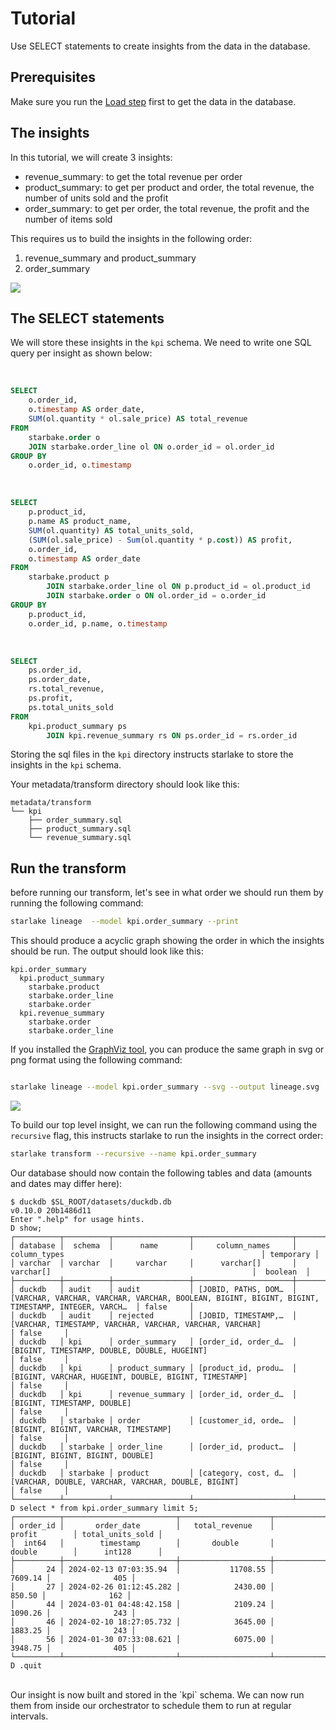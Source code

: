 # Tutorial

Use SELECT statements to create insights from the data in the database.

## Prerequisites
Make sure you run the [Load step](../load/tutorial) first to get the data in the database.

## The insights

In this tutorial, we will create 3 insights:
- revenue_summary: to get the total revenue per order
- product_summary: to get per product and order, the total revenue, the number of units sold and the profit
- order_summary: to get per order, the total revenue, the profit and the number of items sold

This requires us to build the insights in the following order:

1. revenue_summary and product_summary
2. order_summary

![](/img/starbake-transform.png)

## The SELECT statements
We will store these insights in the `kpi` schema. We need to write one SQL query per insight as shown below:

<br/>

```sql title="metadata/transform/kpi/revenue_summary.sql"
SELECT
    o.order_id,
    o.timestamp AS order_date,
    SUM(ol.quantity * ol.sale_price) AS total_revenue
FROM
    starbake.order o
    JOIN starbake.order_line ol ON o.order_id = ol.order_id
GROUP BY
    o.order_id, o.timestamp
```

<br/>

```sql title="metadata/transform/kpi/product_summary.sql"
SELECT
    p.product_id,
    p.name AS product_name,
    SUM(ol.quantity) AS total_units_sold,
    (SUM(ol.sale_price) - Sum(ol.quantity * p.cost)) AS profit,
    o.order_id,
    o.timestamp AS order_date
FROM
    starbake.product p
        JOIN starbake.order_line ol ON p.product_id = ol.product_id
        JOIN starbake.order o ON ol.order_id = o.order_id
GROUP BY
    p.product_id,
    o.order_id, p.name, o.timestamp
```

<br/>

```sql title="metadata/transform/kpi/order_summary.sql"
SELECT
    ps.order_id,
    ps.order_date,
    rs.total_revenue,
    ps.profit,
    ps.total_units_sold
FROM
    kpi.product_summary ps
        JOIN kpi.revenue_summary rs ON ps.order_id = rs.order_id
```

Storing the sql files in the `kpi` directory instructs starlake to store the insights in the `kpi` schema.

Your metadata/transform directory should look like this:

```plaintext
metadata/transform
└── kpi
    ├── order_summary.sql
    ├── product_summary.sql
    └── revenue_summary.sql
```

## Run the transform

before running our transform, let's see in what order we should run them by running the following command:

```bash
starlake lineage  --model kpi.order_summary --print
```

This should produce a acyclic graph showing the order in which the insights should be run. The output should look like this:

```plaintext
kpi.order_summary
  kpi.product_summary
    starbake.product
    starbake.order_line
    starbake.order
  kpi.revenue_summary
    starbake.order
    starbake.order_line
```

If you installed the [GraphViz tool](../../quickstart#prerequisites-3), you can produce the same graph in svg or png format using the following command:

```bash

starlake lineage --model kpi.order_summary --svg --output lineage.svg
```

![](/img/lineage.svg)


To build our top level insight, we can run the following command using the `recursive` flag, this instructs starlake to run the insights in the correct order:

```bash
starlake transform --recursive --name kpi.order_summary
```

Our database should now contain the following tables and data (amounts and dates may differ here):

```plaintext
$ duckdb $SL_ROOT/datasets/duckdb.db
v0.10.0 20b1486d11
Enter ".help" for usage hints.
D show;
┌──────────┬──────────┬─────────────────┬──────────────────────┬───────────────────────────────────────────────────────────────────────────────────────────────────┬───────────┐
│ database │  schema  │      name       │     column_names     │                                           column_types                                            │ temporary │
│ varchar  │ varchar  │     varchar     │      varchar[]       │                                             varchar[]                                             │  boolean  │
├──────────┼──────────┼─────────────────┼──────────────────────┼───────────────────────────────────────────────────────────────────────────────────────────────────┼───────────┤
│ duckdb   │ audit    │ audit           │ [JOBID, PATHS, DOM…  │ [VARCHAR, VARCHAR, VARCHAR, VARCHAR, BOOLEAN, BIGINT, BIGINT, BIGINT, TIMESTAMP, INTEGER, VARCH…  │ false     │
│ duckdb   │ audit    │ rejected        │ [JOBID, TIMESTAMP,…  │ [VARCHAR, TIMESTAMP, VARCHAR, VARCHAR, VARCHAR, VARCHAR]                                          │ false     │
│ duckdb   │ kpi      │ order_summary   │ [order_id, order_d…  │ [BIGINT, TIMESTAMP, DOUBLE, DOUBLE, HUGEINT]                                                      │ false     │
│ duckdb   │ kpi      │ product_summary │ [product_id, produ…  │ [BIGINT, VARCHAR, HUGEINT, DOUBLE, BIGINT, TIMESTAMP]                                             │ false     │
│ duckdb   │ kpi      │ revenue_summary │ [order_id, order_d…  │ [BIGINT, TIMESTAMP, DOUBLE]                                                                       │ false     │
│ duckdb   │ starbake │ order           │ [customer_id, orde…  │ [BIGINT, BIGINT, VARCHAR, TIMESTAMP]                                                              │ false     │
│ duckdb   │ starbake │ order_line      │ [order_id, product…  │ [BIGINT, BIGINT, BIGINT, DOUBLE]                                                                  │ false     │
│ duckdb   │ starbake │ product         │ [category, cost, d…  │ [VARCHAR, DOUBLE, VARCHAR, VARCHAR, DOUBLE, BIGINT]                                               │ false     │
└──────────┴──────────┴─────────────────┴──────────────────────┴───────────────────────────────────────────────────────────────────────────────────────────────────┴───────────┘
D select * from kpi.order_summary limit 5;
┌──────────┬─────────────────────────┬────────────────────┬─────────────────────┬──────────────────┐
│ order_id │       order_date        │   total_revenue    │       profit        │ total_units_sold │
│  int64   │        timestamp        │       double       │       double        │      int128      │
├──────────┼─────────────────────────┼────────────────────┼─────────────────────┼──────────────────┤
│       24 │ 2024-02-13 07:03:35.94  │           11708.55 │             7609.14 │              405 │
│       27 │ 2024-02-26 01:12:45.282 │            2430.00 │              850.50 │              162 │
│       44 │ 2024-03-01 04:48:42.158 │            2109.24 │             1090.26 │              243 │
│       46 │ 2024-02-10 18:27:05.732 │            3645.00 │             1883.25 │              243 │
│       56 │ 2024-01-30 07:33:08.621 │            6075.00 │             3948.75 │              405 │
└──────────┴─────────────────────────┴────────────────────┴─────────────────────┴──────────────────┘
D .quit
```

<br/>
Our insight is now built and stored in the `kpi` schema. We can now run them from inside our orchestrator to schedule them to run at regular intervals.

